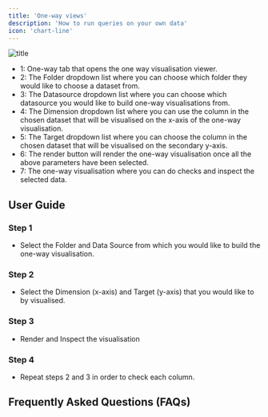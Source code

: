 ```yaml
---
title: 'One-way views'
description: 'How to run queries on your own data'
icon: 'chart-line'
---
```


![title](images/one-way_view.png)

- 1: One-way tab that opens the one way visualisation viewer. 
- 2: The Folder dropdown list where you can choose which folder they would like to choose a dataset from. 
- 3: The Datasource dropdown list where you can choose which datasource you would like to build one-way visualisations from. 
- 4: The Dimension dropdown list where you can use the column in the chosen dataset that will be visualised on the x-axis of the one-way visualisation. 
- 5: The Target dropdown list where you can choose the column in the chosen dataset that will be visualised on the secondary y-axis. 
- 6: The render button will render the one-way visualisation once all the above parameters have been selected. 
- 7: The one-way visualisation where you can do checks and inspect the selected data. 

## User Guide

### Step 1

- Select the Folder and Data Source from which you would like to build the one-way visualisation. 

### Step 2

- Select the Dimension (x-axis) and Target (y-axis) that you would like to by visualised. 

### Step 3

- Render and Inspect the visualisation

### Step 4

- Repeat steps 2 and 3 in order to check each column. 

## Frequently Asked Questions (FAQs)





